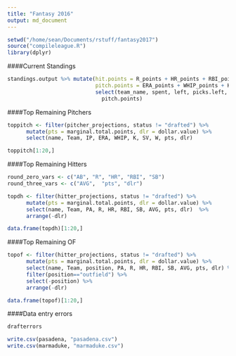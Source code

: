 ```yaml
---
title: "Fantasy 2016"
output: md_document 
---
```


```r
setwd("/home/sean/Documents/rstuff/fantasy2017")
source("compileleague.R")
library(dplyr)
```

####Current Standings
```r
standings.output %>% mutate(hit.points = R_points + HR_points + RBI_points + SB_points + AVG_points,
                            pitch.points = ERA_points + WHIP_points + K_points + SV_points + W_points) %>%
                            select(team_name, spent, left, picks.left, total_points, hit.points,
                              pitch.points)

```

####Top Remaining Pitchers
```r
toppitch <- filter(pitcher_projections, status != "drafted") %>%
      mutate(pts = marginal.total.points, dlr = dollar.value) %>%
      select(name, Team, IP, ERA, WHIP, K, SV, W, pts, dlr)

toppitch[1:20,]
```

####Top Remaining Hitters
```r
round_zero_vars <- c("AB", "R", "HR", "RBI", "SB")
round_three_vars <- c("AVG",  "pts", "dlr")

topdh <- filter(hitter_projections, status != "drafted") %>%
      mutate(pts = marginal.total.points, dlr = dollar.value) %>%
      select(name, Team, PA, R, HR, RBI, SB, AVG, pts, dlr)  %>%
      arrange(-dlr)

data.frame(topdh)[1:20,]
```

####Top Remaining OF
```r
topof <- filter(hitter_projections, status != "drafted") %>%
      mutate(pts = marginal.total.points, dlr = dollar.value) %>%
      select(name, Team, position, PA, R, HR, RBI, SB, AVG, pts, dlr) %>%
      filter(position=="outfield") %>%
      select(-position) %>%
      arrange(-dlr) 

data.frame(topof)[1:20,]
```

####Data entry errors
```r
drafterrors
```

```r
write.csv(pasadena, "pasadena.csv")
write.csv(marmaduke, "marmaduke.csv")
```